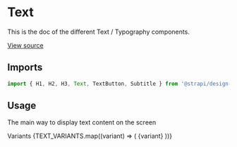 <!--- Text.stories.mdx --->


<Meta title="Design System/Technical Components/Text" component={Typography} />

# Text

This is the doc of the different Text / Typography components.

[View source](https://github.com/strapi/design-system/tree/develop/packages/strapi-design-system/src/Text)

## Imports

```js
import { H1, H2, H3, Text, TextButton, Subtitle } from '@strapi/design-system/Text';
```

## Usage

The main way to display text content on the screen

<Canvas>
  <Story name="base">
    <Box>
      <Typography variant="beta">Variants</Typography>
      <Divider />
      {TEXT_VARIANTS.map((variant) => (
        <Box key={variant} paddingTop={2} paddingLeft={4}>
          <Typography variant={variant}>{variant}</Typography>
        </Box>
      ))}
    </Box>
  </Story>
</Canvas>
